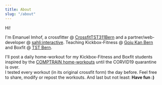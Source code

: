 ---
title: About
slug: "/about"
---

Hi!

I'm Emanuel Imhof, a crossfitter @ [CrossfitTST311Bern](https://www.crossfittst311.com/) and a partner/web-developer @ [sahli:interactive](https://sahli-interactive.ch/).
Teaching Kickbox-Fitness @ [Goju Kan Bern](https://www.gojukan.ch/) and Boxfit @ [TST Bern](https://www.tst-fitness.ch/).

I'll post a daily home-workout for my Kickbox-Fitness and Boxfit students inspired by the [COMPTRAIN home-workouts](https://comptrain.co/home-gym/) until the CORVID19 quarantine is over.<br/>
I tested every workout (in its original crossfit form) the day before. Feel free to share, modify or repost the workouts.
And last but not least: **Have fun :)**
